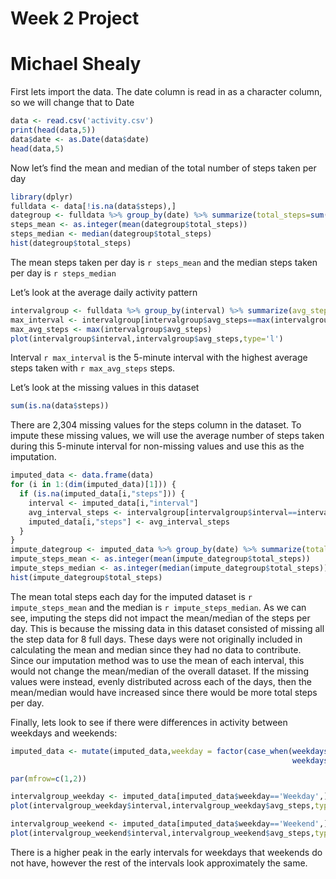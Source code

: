 # Week 2 Project #
Michael Shealy
==============

First lets import the data. The date column is read in as a character column, so we will change that to Date
```r
data <- read.csv('activity.csv')
print(head(data,5))
data$date <- as.Date(data$date)
head(data,5)
```

Now let's find the mean and median of the total number of steps taken per day

```r
library(dplyr)
fulldata <- data[!is.na(data$steps),]
dategroup <- fulldata %>% group_by(date) %>% summarize(total_steps=sum(steps))
steps_mean <- as.integer(mean(dategroup$total_steps))
steps_median <- median(dategroup$total_steps)
hist(dategroup$total_steps)
```

The mean steps taken per day is `r steps_mean` and the median steps taken per day is `r steps_median`

Let's look at the average daily activity pattern

```r
intervalgroup <- fulldata %>% group_by(interval) %>% summarize(avg_steps=mean(steps))
max_interval <- intervalgroup[intervalgroup$avg_steps==max(intervalgroup$avg_steps),"interval"]
max_avg_steps <- max(intervalgroup$avg_steps)
plot(intervalgroup$interval,intervalgroup$avg_steps,type='l')
```

Interval `r max_interval` is the 5-minute interval with the highest average steps taken with `r max_avg_steps` steps.

Let's look at the missing values in this dataset

```r
sum(is.na(data$steps))
```

There are 2,304 missing values for the steps column in the dataset. To impute these missing values, we will use the average number of steps taken during this 5-minute interval for non-missing values and use this as the imputation.

```r
imputed_data <- data.frame(data)
for (i in 1:(dim(imputed_data)[1])) {
  if (is.na(imputed_data[i,"steps"])) {
    interval <- imputed_data[i,"interval"]
    avg_interval_steps <- intervalgroup[intervalgroup$interval==interval,"avg_steps"]
    imputed_data[i,"steps"] <- avg_interval_steps
  }
}
impute_dategroup <- imputed_data %>% group_by(date) %>% summarize(total_steps=sum(steps))
impute_steps_mean <- as.integer(mean(impute_dategroup$total_steps))
impute_steps_median <- as.integer(median(impute_dategroup$total_steps))
hist(impute_dategroup$total_steps)
```

The mean total steps each day for the imputed dataset is `r impute_steps_mean` and the median is `r impute_steps_median`. As we can see, imputing the steps did not impact the mean/median of the steps per day. This is because the missing data in this dataset consisted of missing all the step data for 8 full days. These days were not originally included in calculating the mean and median since they had no data to contribute. Since our imputation method was to use the mean of each interval, this would not change the mean/median of the overall dataset. If the missing values were instead, evenly distributed across each of the days, then the mean/median would have increased since there would be more total steps per day.

Finally, lets look to see if there were differences in activity between weekdays and weekends:

```r
imputed_data <- mutate(imputed_data,weekday = factor(case_when(weekdays(date) %in% c("Saturday","Sunday") ~ "Weekend",
                                                               weekdays(date) %in% c("Monday","Tuesday","Wednesday","Thursday","Friday") ~ "Weekday")))

par(mfrow=c(1,2))

intervalgroup_weekday <- imputed_data[imputed_data$weekday=='Weekday',] %>% group_by(interval) %>% summarize(avg_steps=mean(steps))
plot(intervalgroup_weekday$interval,intervalgroup_weekday$avg_steps,type='l',ylim=c(0,250))

intervalgroup_weekend <- imputed_data[imputed_data$weekday=='Weekend',] %>% group_by(interval) %>% summarize(avg_steps=mean(steps))
plot(intervalgroup_weekend$interval,intervalgroup_weekend$avg_steps,type='l',ylim=c(0,250))
```

There is a higher peak in the early intervals for weekdays that weekends do not have, however the rest of the intervals look approximately the same.